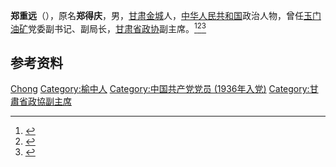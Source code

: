'''郑重远'''（{{bd|1914年||1983年|}}），原名'''郑得庆'''，男，[[甘肃|甘肃]][[榆中|金城]]人，[[中华人民共和国|中华人民共和国]]政治人物，曾任[[玉门油矿|玉门油矿]]党委副书记、副局长，[[甘肃省政协|甘肃省政协]]副主席。<ref>{{Cite book|title=中华人民共和国职官志|author=何虎生, 李耀东, 向常福主编|publisher=中国社会出版社|year=2003|isbn=9787800883934|location=北京|pages=}}</ref><ref>{{Cite book|title=甘肃大辞典|author=郭方忠, 张克复, 吕靖华主编|publisher=甘肃文化出版社|year=2000|isbn=|location=兰州|pages=}}</ref><ref>{{cite book|title=中囯人名大辞典·当代人物卷|author=廖盖隆等编|year=1990|publisher=上海辞书出版社|location=上海|page=}}</ref>

== 参考资料 ==
{{reflist}}

{{中国人物小作品}}

{{Authority control}}
{{DEFAULTSORT:Zheng郑}}
[[Category:郑姓|Chong]]
[[Category:榆中人|Category:榆中人]]
[[Category:中国共产党党员_(1936年入党)|Category:中国共产党党员 (1936年入党)]]
[[Category:甘肅省政協副主席|Category:甘肅省政協副主席]]